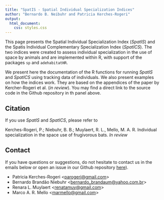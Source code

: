 ```yaml
---
title: "SpatIS - Spatial Individual Specialization Indices"
author: "Bernardo B. Neibuhr and Patricia Kerches-Rogeri"
output:
  html_document: 
    css: styles.css
---
```


This page presents the Spatial Individual Specialization Index (*SpatIS*) and the Spatis Individual Complementary Specialization Index (*SpatICS*). The two indices were created to assess individual specialization in the use of space by animals and are implemented within R, with support of the packages `sp` and `adehabitatHR`.

We present here the documentation of the R functions for running *SpatIS* and *SpatICS* using tracking data of individuals. We also present examples on how the indices work. They are based on the appendices of the paper by Kercher-Rogeri et al. (_in review_). You may find a direct link to the source code in the Github repository in th panel above.

## Citation

If you use *SpatIS* and *SpatICS*, please refer to

Kerches-Rogeri, P.; Niebuhr, B. B.; Muylaert, R. L., Mello, M. A. R. Individual specialization in the space use of frugivorous bats. *In review*

## Contact

If you have questions or suggestions, do not hesitate to contact us in the emails below or open an issue in our Github repository [here](https://github.com/LEEClab/SpatIS/issues)).  

+ Patricia Kerches-Rogeri <<parogeri@gmail.com>>  
+ Bernardo Brandão Niebuhr <<bernardo_brandaum@yahoo.com.br>>  
+ Renara L. Muylaert <<renatamuy@gmail.com>>  
+ Marco A. R. Mello <<marmello@gmail.com>>
